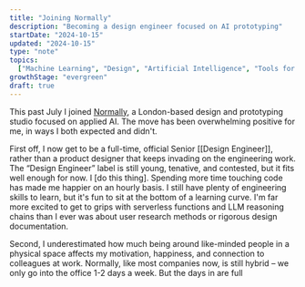 ```yaml
---
title: "Joining Normally"
description: "Becoming a design engineer focused on AI prototyping"
startDate: "2024-10-15"
updated: "2024-10-15"
type: "note"
topics:
  ["Machine Learning", "Design", "Artificial Intelligence", "Tools for Thought"]
growthStage: "evergreen"
draft: true
---
```



<IntroParagraph>This past July I joined [Normally](https://normally.com/), a London-based design and prototyping studio focused on applied AI. The move has been overwhelming positive for me, in ways I both expected and didn't.</IntroParagraph>

First off, I now get to be a full-time, official Senior [[Design Engineer]], rather than a product designer that keeps invading on the engineering work. The “Design Engineer” label is still young, tenative, and contested, but it fits well enough for now. I [do this thing]. Spending more time touching code has made me happier on an hourly basis. I still have plenty of engineering skills to learn, but it's fun to sit at the bottom of a learning curve. I'm far more excited to get to grips with serverless functions and LLM reasoning chains than I ever was about user research methods or rigorous design documentation.

Second, I underestimated how much being around like-minded people in a physical space affects my motivation, happiness, and connection to colleagues at work. Normally, like most companies now, is still hybrid – we only go into the office 1-2 days a week. But the days in are full
